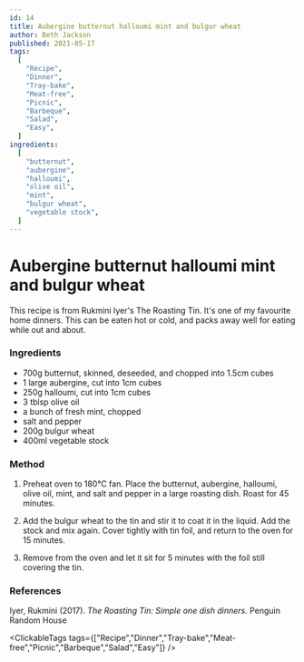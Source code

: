 ```yaml
---
id: 14
title: Aubergine butternut halloumi mint and bulgur wheat
author: Beth Jackson
published: 2021-05-17
tags:
  [
    "Recipe",
    "Dinner",
    "Tray-bake",
    "Meat-free",
    "Picnic",
    "Barbeque",
    "Salad",
    "Easy",
  ]
ingredients:
  [
    "butternut",
    "aubergine",
    "halloumi",
    "olive oil",
    "mint",
    "bulgur wheat",
    "vegetable stock",
  ]
---
```


# Aubergine butternut halloumi mint and bulgur wheat

<BlogTextWrapper>

This recipe is from Rukmini Iyer's The Roasting Tin. It's one of my favourite home dinners. This can be eaten hot or cold, and packs away well for eating while out and about.

</BlogTextWrapper>

<BlogTextWrapper>

### Ingredients

- 700g butternut, skinned, deseeded, and chopped into 1.5cm cubes
- 1 large aubergine, cut into 1cm cubes
- 250g halloumi, cut into 1cm cubes
- 3 tblsp olive oil
- a bunch of fresh mint, chopped
- salt and pepper
- 200g bulgur wheat
- 400ml vegetable stock

</BlogTextWrapper>

<BlogTextWrapper>

### Method

1. Preheat oven to 180°C fan. Place the butternut, aubergine, halloumi, olive oil, mint, and salt and pepper in a large roasting dish. Roast for 45 minutes.

<Timer inputHours={0} inputMinutes={45} inputSeconds={0} />

2. Add the bulgur wheat to the tin and stir it to coat it in the liquid. Add the stock and mix again. Cover tightly with tin foil, and return to the oven for 15 minutes.

<Timer inputHours={0} inputMinutes={15} inputSeconds={0} />

3. Remove from the oven and let it sit for 5 minutes with the foil still covering the tin.

<Timer inputHours={0} inputMinutes={5} inputSeconds={0} />

</BlogTextWrapper>

<BlogTextWrapper>

### References

Iyer, Rukmini (2017). _The Roasting Tin: Simple one dish dinners._ Penguin Random House

</BlogTextWrapper>

<ClickableTags tags={["Recipe","Dinner","Tray-bake","Meat-free","Picnic","Barbeque","Salad","Easy"]} />
